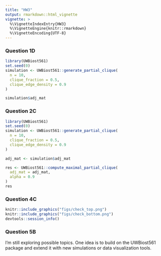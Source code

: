```yaml
---
title: "HW3"
output: rmarkdown::html_vignette
vignette: >
  %\VignetteIndexEntry{HW3}
  %\VignetteEngine{knitr::rmarkdown}
  %\VignetteEncoding{UTF-8}
---
```


### Question 1D
```r
library(UWBiost561)
set.seed(0)
simulation <- UWBiost561::generate_partial_clique(
  n = 10,
  clique_fraction = 0.5,
  clique_edge_density = 0.9
)

simulation$adj_mat


```


### Question 2C
```r

library(UWBiost561)
set.seed(0)
simulation <- UWBiost561::generate_partial_clique(
  n = 10,
  clique_fraction = 0.5,
  clique_edge_density = 0.9
)

adj_mat <- simulation$adj_mat

res <- UWBiost561::compute_maximal_partial_clique(
  adj_mat = adj_mat,
  alpha = 0.9
)
res
```



### Question 4C
```r

knitr::include_graphics("figs/check_top.png")
knitr::include_graphics("figs/check_bottom.png")
devtools::session_info()

```


### Question 5B
I'm still exploring possible topics. One idea is to build on the UWBiost561 package and extend it with new simulations or data visualization tools.

